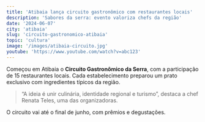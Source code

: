 ```yaml
---
title: 'Atibaia lança circuito gastronômico com restaurantes locais'
description: 'Sabores da serra: evento valoriza chefs da região'
date: '2024-06-07'
city: 'atibaia'
slug: 'circuito-gastronomico-atibaia'
topic: 'cultura'
image: '/images/atibaia-circuito.jpg'
youtube: 'https://www.youtube.com/watch?v=abc123'
---
```


Começou em Atibaia o **Circuito Gastronômico da Serra**, com a participação de 15 restaurantes locais. Cada estabelecimento preparou um prato exclusivo com ingredientes típicos da região.

> “A ideia é unir culinária, identidade regional e turismo”, destaca a chef Renata Teles, uma das organizadoras.

O circuito vai até o final de junho, com prêmios e degustações.
